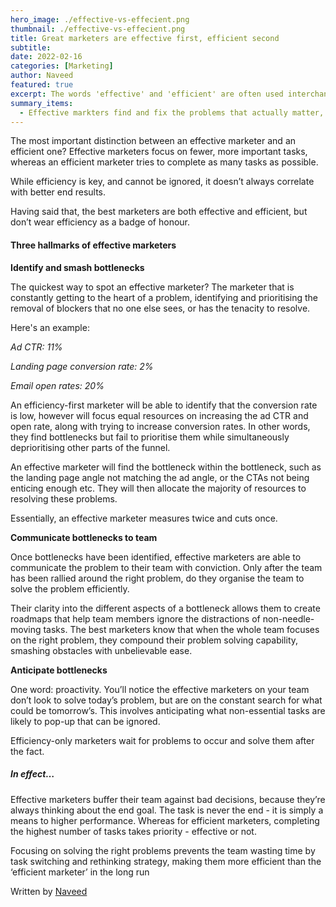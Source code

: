 ```yaml
---
hero_image: ./effective-vs-effecient.png
thumbnail: ./effective-vs-effecient.png
title: Great marketers are effective first, efficient second
subtitle:
date: 2022-02-16
categories: [Marketing]
author: Naveed
featured: true
excerpt: The words 'effective' and 'efficient' are often used interchangeably. But when it comes to marketers, the two mean very different things.
summary_items:
  - Effective markters find and fix the problems that actually matter, making them more valuable than efficiency-only marketers.
---
```


The most important distinction between an effective marketer and an efficient one? Effective marketers focus on fewer, more important tasks, whereas an efficient marketer tries to complete as many tasks as possible.

While efficiency is key, and cannot be ignored, it doesn’t always correlate with better end results.

Having said that, the best marketers are both effective and efficient, but don’t wear efficiency as a badge of honour.

#### **Three hallmarks of effective marketers**

**Identify and smash bottlenecks**

The quickest way to spot an effective marketer? The marketer that is constantly getting to the heart of a problem, identifying and prioritising the removal of blockers that no one else sees, or has the tenacity to resolve.

Here's an example:

_Ad CTR: 11%_

_Landing page conversion rate: 2%_

_Email open rates: 20%_

An efficiency-first marketer will be able to identify that the conversion rate is low, however will focus equal resources on increasing the ad CTR and open rate, along with trying to increase conversion rates. In other words, they find bottlenecks but fail to prioritise them while simultaneously deprioritising other parts of the funnel.

An effective marketer will find the bottleneck within the bottleneck, such as the landing page angle not matching the ad angle, or the CTAs not being enticing enough etc. They will then allocate the majority of resources to resolving these problems.

Essentially, an effective marketer measures twice and cuts once.

**Communicate bottlenecks to team**

Once bottlenecks have been identified, effective marketers are able to communicate the problem to their team with conviction. Only after the team has been rallied around the right problem, do they organise the team to solve the problem efficiently.

Their clarity into the different aspects of a bottleneck allows them to create roadmaps that help team members ignore the distractions of non-needle-moving tasks. The best marketers know that when the whole team focuses on the right problem, they compound their problem solving capability, smashing obstacles with unbelievable ease.

**Anticipate bottlenecks**

One word: proactivity. You’ll notice the effective marketers on your team don’t look to solve today’s problem, but are on the constant search for what could be tomorrow’s. This involves anticipating what non-essential tasks are likely to pop-up that can be ignored.

Efficiency-only marketers wait for problems to occur and solve them after the fact.

##### **In effect…**

Effective marketers buffer their team against bad decisions, because they’re always thinking about the end goal. The task is never the end - it is simply a means to higher performance. Whereas for efficient marketers, completing the highest number of tasks takes priority - effective or not.

Focusing on solving the right problems prevents the team wasting time by task switching and rethinking strategy, making them more efficient than the ‘efficient marketer’ in the long run

Written by [Naveed](https://www.linkedin.com/in/naveed-tariq/)

